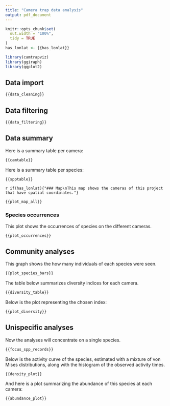 ```yaml
---
title: "Camera trap data analysis"
output: pdf_document
---
```


```r
knitr::opts_chunk$set(
  out.width = "100%", 
  tidy = TRUE
)
has_lonlat <- {{has_lonlat}}
```

```r
library(camtrapviz)
library(ggiraph)
library(ggplot2)
```

## Data import

```r
{{data_cleaning}}
```

## Data filtering
```r
{{data_filtering}}
```

## Data summary

Here is a summary table per camera:

```r
{{camtable}}
```

Here is a summary table per species:

```r
{{spptable}}
```

`r if(has_lonlat){"### Map\nThis map shows the cameras of this project that have spatial coordinates."}`


```r
{{plot_map_all}}
```



### Species occurrences

This plot shows the occurrences of species on the different cameras.

```r
{{plot_occurrences}}
```

## Community analyses

This graph shows the how many individuals of each species were seen.

```r
{{plot_species_bars}}
```


The table below summarizes diversity indices for each camera.

```r
{{diversity_table}}
```

Below is the plot representing the chosen index:

```r
{{plot_diversity}}
```

## Unispecific analyses

Now the analyses will concentrate on a single species.

```r
{{focus_spp_records}}
```

Below is the activity curve of the species, estimated with a mixture of von Mises distributions, along with the histogram of the observed activity times.

```r
{{density_plot}}
```

And here is a plot summarizing the abundance of this species at each camera:

```r
{{abundance_plot}}
```